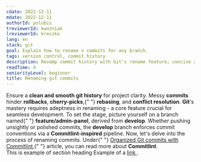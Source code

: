 ```yaml
---
cdate: 2022-12-11
mdate: 2022-12-11
authorId: polubis
treviewerId: kwozniak
lreviewerId: kreszko
lang: en
stack: git
goal: Explain how to rename n commits for any branch.
tags: version control, commit history
description: Revamp commit history with Git's rename feature; concise and insightful guide.
readTime: 4
seniorityLevel: beginner
title: Renaming git commits
---
```


<Prelude label="The Importance of Renaming">
  <M>
    Ensure a <B>clean and smooth</B> <B>git history</B> for project clarity.
    Messy <B>commits</B> hinder <B>rollbacks</B>, <B>cherry-picks</B>,{" "}
    <B>rebasing</B>, and <B>conflict resolution</B>. <B>Git</B>'s mastery
    requires adeptness in renaming - a core feature crucial for seamless
    development.
  </M>
  <M>
    To set the stage, picture yourself on a branch named{" "}
    <B>feature/admin-panel</B>, derived from <B>develop</B>. Whether pushing
    unsightly or polished commits, the <B>develop</B> branch enforces commit
    conventions via a <B>Commitlint-inspired</B> pipeline. Now, let's delve into
    the process of renaming commits.
  </M>
  <Hint hasBg>
    Under{" "}
    <A
      href="/courses/modern-gatsby5-ecosystem-project-setup/creating-project/organized-git-commits-with-commitlint/"
      outside
    >
      Organized Git commits with Commitlint
    </A>{" "}
    article, you can read more about <B>Commitlint</B>.
  </Hint>
</Prelude>

<Section>
  <XL>This is example of section heading</XL>
  <M>
    Example of a
    <A outside href="https://github.com/polubis/CRA-TEMPLATE">
      link
    </A>
    .
  </M>
</Section>
